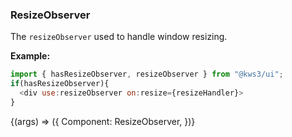 
<Version />

<Meta title="Utils/2. Examples/11. ResizeObserver" />

### ResizeObserver

The `resizeObserver` used to handle window resizing.

**Example:**

```js
import { hasResizeObserver, resizeObserver } from "@kws3/ui";
if(hasResizeObserver){
  <div use:resizeObserver on:resize={resizeHandler}>
}
```

<Story name="11. ResizeObserver" args={{}}>
  {(args) => ({
    Component: ResizeObserver,
  })}
</Story>
